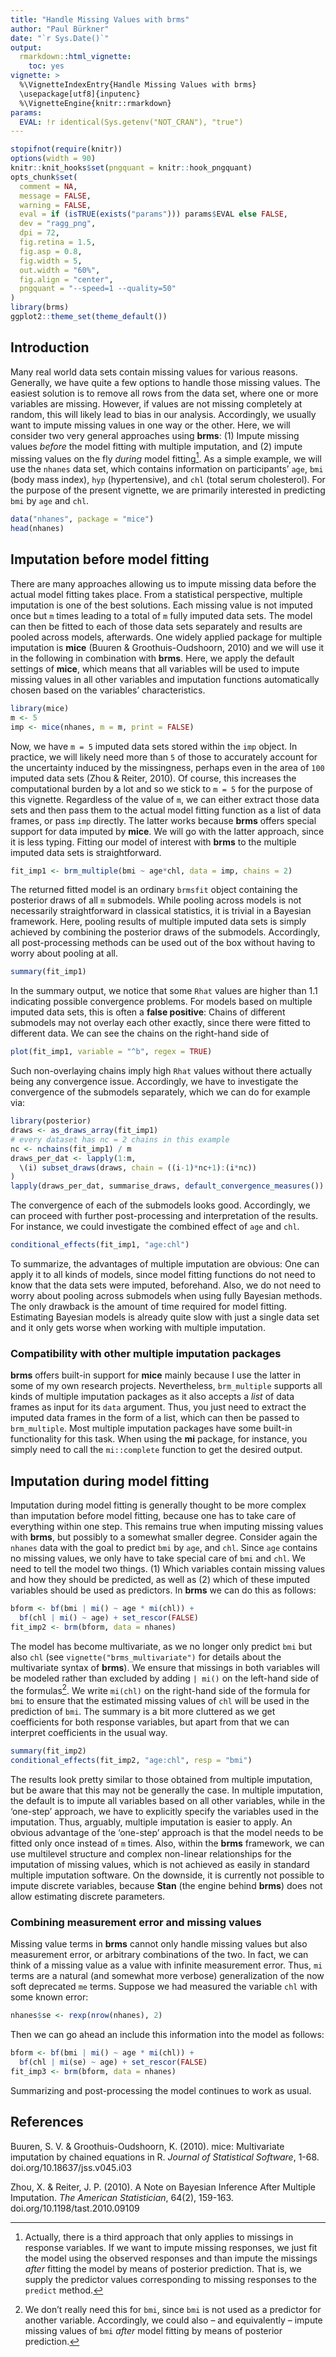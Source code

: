 ```yaml
---
title: "Handle Missing Values with brms"
author: "Paul Bürkner"
date: "`r Sys.Date()`"
output:
  rmarkdown::html_vignette:
    toc: yes
vignette: >
  %\VignetteIndexEntry{Handle Missing Values with brms}
  \usepackage[utf8]{inputenc}
  %\VignetteEngine{knitr::rmarkdown}
params:
  EVAL: !r identical(Sys.getenv("NOT_CRAN"), "true")
---
```



```r
stopifnot(require(knitr))
options(width = 90)
knitr::knit_hooks$set(pngquant = knitr::hook_pngquant)
opts_chunk$set(
  comment = NA,
  message = FALSE,
  warning = FALSE,
  eval = if (isTRUE(exists("params"))) params$EVAL else FALSE,
  dev = "ragg_png",
  dpi = 72,
  fig.retina = 1.5,
  fig.asp = 0.8,
  fig.width = 5,
  out.width = "60%",
  fig.align = "center",
  pngquant = "--speed=1 --quality=50"
)
library(brms)
ggplot2::theme_set(theme_default())
```

## Introduction

Many real world data sets contain missing values for various reasons. Generally,
we have quite a few options to handle those missing values. The easiest solution
is to remove all rows from the data set, where one or more variables are
missing. However, if values are not missing completely at random, this will
likely lead to bias in our analysis. Accordingly, we usually want to impute
missing values in one way or the other. Here, we will consider two very general
approaches using **brms**: (1) Impute missing values *before* the model fitting
with multiple imputation, and (2) impute missing values on the fly *during*
model fitting[^1]. As a simple example, we will use the `nhanes` data set, which
contains information on participants' `age`, `bmi` (body mass index), `hyp`
(hypertensive), and `chl` (total serum cholesterol). For the purpose of the
present vignette, we are primarily interested in predicting `bmi` by `age` and
`chl`.

```r
data("nhanes", package = "mice")
head(nhanes)
```

## Imputation before model fitting

There are many approaches allowing us to impute missing data before the actual
model fitting takes place. From a statistical perspective, multiple imputation
is one of the best solutions. Each missing value is not imputed once but
`m` times leading to a total of `m` fully imputed data sets. The model
can then be fitted to each of those data sets separately and results are pooled
across models, afterwards. One widely applied package for multiple imputation is
**mice** (Buuren & Groothuis-Oudshoorn, 2010) and we will use it in the
following in combination with **brms**. Here, we apply the default settings of
**mice**, which means that all variables will be used to impute missing values
in all other variables and imputation functions automatically chosen based on
the variables' characteristics.

```r
library(mice)
m <- 5
imp <- mice(nhanes, m = m, print = FALSE)
```

Now, we have `m = 5` imputed data sets stored within the `imp` object. In
practice, we will likely need more than `5` of those to accurately account for
the uncertainty induced by the missingness, perhaps even in the area of `100`
imputed data sets (Zhou & Reiter, 2010). Of course, this increases the
computational burden by a lot and so we stick to `m = 5` for the purpose of this
vignette. Regardless of the value of `m`, we can either extract those data sets
and then pass them to the actual model fitting function as a list of data
frames, or pass `imp` directly. The latter works because **brms** offers special
support for data imputed by **mice**. We will go with the latter approach, since
it is less typing. Fitting our model of interest with **brms** to the multiple
imputed data sets is straightforward.

```r
fit_imp1 <- brm_multiple(bmi ~ age*chl, data = imp, chains = 2)
```

The returned fitted model is an ordinary `brmsfit` object containing the
posterior draws of all `m` submodels. While pooling across models is not
necessarily straightforward in classical statistics, it is trivial in a Bayesian
framework. Here, pooling results of multiple imputed data sets is simply
achieved by combining the posterior draws of the submodels. Accordingly, all
post-processing methods can be used out of the box without having to worry about
pooling at all.

```r
summary(fit_imp1)
```

In the summary output, we notice that some `Rhat` values are higher than $1.1$
indicating possible convergence problems. For models based on multiple imputed
data sets, this is often a **false positive**: Chains of different submodels may
not overlay each other exactly, since there were fitted to different data. We
can see the chains on the right-hand side of

```r
plot(fit_imp1, variable = "^b", regex = TRUE)
```

Such non-overlaying chains imply high `Rhat` values without there actually being
any convergence issue. Accordingly, we have to investigate the convergence of
the submodels separately, which we can do for example via:

```r
library(posterior)
draws <- as_draws_array(fit_imp1)
# every dataset has nc = 2 chains in this example
nc <- nchains(fit_imp1) / m
draws_per_dat <- lapply(1:m, 
  \(i) subset_draws(draws, chain = ((i-1)*nc+1):(i*nc))
)
lapply(draws_per_dat, summarise_draws, default_convergence_measures())
```

The convergence of each of the submodels looks good. Accordingly, we can proceed
with further post-processing and interpretation of the results. For instance, we
could investigate the combined effect of `age` and `chl`.

```r
conditional_effects(fit_imp1, "age:chl")
```

To summarize, the advantages of multiple imputation are obvious: One can apply
it to all kinds of models, since model fitting functions do not need to know
that the data sets were imputed, beforehand. Also, we do not need to worry about
pooling across submodels when using fully Bayesian methods. The only drawback is
the amount of time required for model fitting. Estimating Bayesian models is
already quite slow with just a single data set and it only gets worse when
working with multiple imputation.

### Compatibility with other multiple imputation packages

**brms** offers built-in support for **mice** mainly because I use the latter in
some of my own research projects. Nevertheless, `brm_multiple` supports all
kinds of multiple imputation packages as it also accepts a *list* of data frames
as input for its `data` argument. Thus, you just need to extract the imputed
data frames in the form of a list, which can then be passed to `brm_multiple`.
Most multiple imputation packages have some built-in functionality for this
task. When using the **mi** package, for instance, you simply need to call the
`mi::complete` function to get the desired output.

## Imputation during model fitting

Imputation during model fitting is generally thought to be more complex than
imputation before model fitting, because one has to take care of everything
within one step. This remains true when imputing missing values with **brms**,
but possibly to a somewhat smaller degree. Consider again the `nhanes` data with
the goal to predict `bmi` by `age`, and `chl`. Since `age` contains no missing
values, we only have to take special care of `bmi` and `chl`. We need to tell
the model two things. (1) Which variables contain missing values and how they
should be predicted, as well as (2) which of these imputed variables should be
used as predictors. In **brms** we can do this as follows:

```r
bform <- bf(bmi | mi() ~ age * mi(chl)) +
  bf(chl | mi() ~ age) + set_rescor(FALSE)
fit_imp2 <- brm(bform, data = nhanes)
```

The model has become multivariate, as we no longer only predict `bmi` but also
`chl` (see `vignette("brms_multivariate")` for details about the multivariate
syntax of **brms**). We ensure that missings in both variables will be modeled
rather than excluded by adding `| mi()` on the left-hand side of the
formulas[^2]. We write `mi(chl)` on the right-hand side of the formula for `bmi`
to ensure that the estimated missing values of `chl` will be used in the
prediction of `bmi`. The summary is a bit more cluttered as we get coefficients
for both response variables, but apart from that we can interpret coefficients
in the usual way.

```r
summary(fit_imp2)
conditional_effects(fit_imp2, "age:chl", resp = "bmi")
```

The results look pretty similar to those obtained from multiple imputation, but
be aware that this may not be generally the case. In multiple imputation, the
default is to impute all variables based on all other variables, while in the
'one-step' approach, we have to explicitly specify the variables used in the
imputation. Thus, arguably, multiple imputation is easier to apply. An obvious
advantage of the 'one-step' approach is that the model needs to be fitted only
once instead of `m` times. Also, within the **brms** framework, we can use
multilevel structure and complex non-linear relationships for the imputation of
missing values, which is not achieved as easily in standard multiple imputation
software. On the downside, it is currently not possible to impute discrete
variables, because **Stan** (the engine behind **brms**) does not allow
estimating discrete parameters.

### Combining measurement error and missing values

Missing value terms in **brms** cannot only handle missing values but also
measurement error, or arbitrary combinations of the two. In fact, we can think
of a missing value as a value with infinite measurement error. Thus, `mi` terms
are a natural (and somewhat more verbose) generalization of the now soft deprecated
`me` terms. Suppose we had measured the variable `chl` with some known error:

```r
nhanes$se <- rexp(nrow(nhanes), 2)
```

Then we can go ahead an include this information into the model as follows:

```r
bform <- bf(bmi | mi() ~ age * mi(chl)) +
  bf(chl | mi(se) ~ age) + set_rescor(FALSE)
fit_imp3 <- brm(bform, data = nhanes)
```

Summarizing and post-processing the model continues to work as usual.


[^1]: Actually, there is a third approach that only applies to missings in
response variables. If we want to impute missing responses, we just fit the
model using the observed responses and than impute the missings *after* fitting
the model by means of posterior prediction. That is, we supply the predictor
values corresponding to missing responses to the `predict` method.

[^2]: We don't really need this for `bmi`, since `bmi` is not used as a
predictor for another variable. Accordingly, we could also -- and equivalently
-- impute missing values of `bmi` *after* model fitting by means of posterior
prediction.

## References

Buuren, S. V. & Groothuis-Oudshoorn, K. (2010). mice: Multivariate imputation by
chained equations in R. *Journal of Statistical Software*, 1-68.
doi.org/10.18637/jss.v045.i03

Zhou, X. & Reiter, J. P. (2010). A Note on Bayesian Inference After Multiple
Imputation. *The American Statistician*, 64(2), 159-163.
doi.org/10.1198/tast.2010.09109
